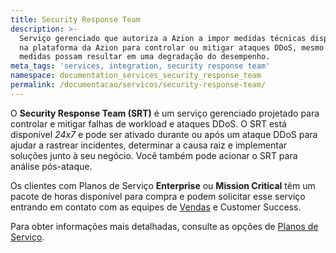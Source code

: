 ```yaml
---
title: Security Response Team
description: >-
  Serviço gerenciado que autoriza a Azion a impor medidas técnicas disponíveis
  na plataforma da Azion para controlar ou mitigar ataques DDoS, mesmo que tais
  medidas possam resultar em uma degradação do desempenho.
meta_tags: 'services, integration, security response team'
namespace: documentation_services_security_response_team
permalink: /documentacao/servicos/security-response-team/
---
```


O **Security Response Team (SRT)** é um serviço gerenciado projetado para controlar e mitigar falhas de workload e ataques DDoS. O SRT está disponível *24x7* e pode ser ativado durante ou após um ataque DDoS para ajudar a rastrear incidentes, determinar a causa raiz e implementar soluções junto à seu negócio. Você também pode acionar o SRT para análise pós-ataque.

Os clientes com Planos de Serviço **Enterprise** ou **Mission Critical** têm um pacote de horas disponível para compra e podem solicitar esse serviço entrando em contato com as equipes de [Vendas](https://www.azion.com/pt-br/contate-vendas/) e Customer Success.

Para obter informações mais detalhadas, consulte as opções de [Planos de Serviço](https://www.azion.com/pt-br/servicos-profissionais/).

